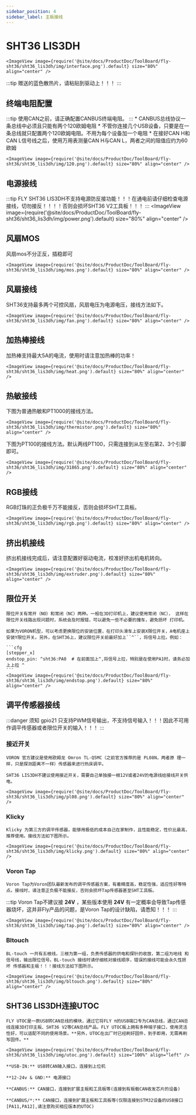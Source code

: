 ```yaml
---
sidebar_position: 4
sidebar_label: 主板接线
---
```




# SHT36 LIS3DH


    <ImageView image={require('@site/docs/ProductDoc/ToolBoard/fly-sht36/sht36_lis3dh/img/interface.png').default} size="80%" align="center" />


:::tip
赠送的蓝色散热片，请粘贴到驱动上！！！
:::



## 终端电阻配置

:::tip
使用CAN之前，请正确配置CANBUS终端电阻。
:::
    * CANBUS总线协议一条总线中必须且只能有两个120欧姆电阻
    *  不管你连接几个USB设备，只要是在一条总线就只配置两个120欧姆电阻。不用为每个设备加一个电阻
    * 在接好CAN H和CAN L信号线之后，使用万用表测量CAN H与CAN L，两者之间的阻值应约为60欧姆
    
    <ImageView image={require('@site/docs/ProductDoc/ToolBoard/fly-sht36/sht36_lis3dh/img/120.png').default} size="80%" align="center" />

## 电源接线

:::tip
FLY SHT36 LIS3DH不支持电源防反接功能！！！在通电前请仔细检查电源接线，切勿接反！！！！否则会损坏SHT36 V2工具板！！！
:::
    <ImageView image={require('@site/docs/ProductDoc/ToolBoard/fly-sht36/sht36_lis3dh/img/power.png').default} size="80%" align="center" />

## 风扇MOS

风扇mos不分正反，插稳即可

    <ImageView image={require('@site/docs/ProductDoc/ToolBoard/fly-sht36/sht36_lis3dh/img/mos.png').default} size="80%" align="center" />

## 风扇接线

SHT36支持最多两个可控风扇，风扇电压为电源电压，接线方法如下。

    <ImageView image={require('@site/docs/ProductDoc/ToolBoard/fly-sht36/sht36_lis3dh/img/fan.png').default} size="80%" align="center" />

##  加热棒接线

加热棒支持最大5A的电流，使用时请注意加热棒的功率！

    <ImageView image={require('@site/docs/ProductDoc/ToolBoard/fly-sht36/sht36_lis3dh/img/heat.png').default} size="80%" align="center" />

## 热敏接线

下图为普通热敏和PT1000的接线方法。

    <ImageView image={require('@site/docs/ProductDoc/ToolBoard/fly-sht36/sht36_lis3dh/img/thermistor.png').default} size="80%" align="center" />

下图为PT100的接线方法。默认两线PT100，只需连接到从左至右第2、3个引脚即可。

    <ImageView image={require('@site/docs/ProductDoc/ToolBoard/fly-sht36/sht36_lis3dh/img/31865.png').default} size="80%" align="center" />

## RGB接线

RGB灯珠的正负极千万不能接反，否则会损坏SHT工具板。

    <ImageView image={require('@site/docs/ProductDoc/ToolBoard/fly-sht36/sht36_lis3dh/img/rgb.png').default} size="80%" align="center" />

## 挤出机接线

挤出机接线完成后，请注意配置好驱动电流，校准好挤出机电机转向。

    <ImageView image={require('@site/docs/ProductDoc/ToolBoard/fly-sht36/sht36_lis3dh/img/extruder.png').default} size="80%" align="center" />

## 限位开关

    限位开关有常开（NO）和常闭（NC）两种。一般在3D打印机上，建议使用常闭（NC）， 这样在限位开关线路出现问题时，系统会及时报错，可以避免一些不必要的撞车，避免损坏 打印机。

    如果为VORON机型，可以考虑更换限位的安装位置，在打印头滑车上安装X限位开关，A电机座上安装Y限位开关。另外，在SHT36上，建议限位开关前最好加上``^``，将信号上拉。例如：

    ```cfg
    [stepper_x]
    endstop_pin: ^sht36:PA0  # 在前面加上^,将信号上拉，特别是在使用PA1时，请务必加上上拉 ^
    ```
    <ImageView image={require('@site/docs/ProductDoc/ToolBoard/fly-sht36/sht36_lis3dh/img/endstop.png').default} size="80%" align="center" />

##  调平传感器接线

:::danger 须知
gpio21 只支持PWM信号输出，不支持信号输入！！！因此不可用作调平传感器或者限位开关的输入！！！
:::

### 接近开关

    VORON 官方建议是使用欧姆龙 Omron TL-Q5MC（之前官方推荐的是 PL08N，两者原 理一样，只是探测距离不一样）传感器来进行热床调平。

    SHT36 LIS3DH不建议使用接近开关，需要自己单独接一根12V或者24V的电源线给接线开关供电。
    
    <ImageView image={require('@site/docs/ProductDoc/ToolBoard/fly-sht36/sht36_lis3dh/img/pl08.png').default} size="80%" align="center" />


### Klicky

    Klicky 为第三方的调平传感器，能够用极低的成本自己在家制作，且性能稳定，性价比最高，推荐使用。接线方法如下图所示。

    <ImageView image={require('@site/docs/ProductDoc/ToolBoard/fly-sht36/sht36_lis3dh/img/klicky.png').default} size="80%" align="center" />

### Voron Tap

    Voron Tap为Voron团队最新发布的调平传感器方案，有着精度高，稳定性强，适应性好等特点。接线时，请注意正负极不能接反，否则会损坏Tap传感器甚至SHT工具板。

:::tip
Voron Tap不建议接 **24V** ，某些版本使用 **24V** 有一定概率会导致Tap传感器烧坏，这并非Fly产品的问题，是Voron Tap的设计缺陷，请悉知！！！
:::

    <ImageView image={require('@site/docs/ProductDoc/ToolBoard/fly-sht36/sht36_lis3dh/img/tap.png').default} size="80%" align="center" />

### Bltouch

    BL-touch 一共有五根线，三根为第一组，负责传感器的供电和探针的收放，第二组为地线 和信号线，输出限位信号。BL-touch 接线时请仔细核对接线顺序，错误的接线可能会永久性损坏 传感器和主板！！！接线方法如下图所示。

    <ImageView image={require('@site/docs/ProductDoc/ToolBoard/fly-sht36/sht36_lis3dh/img/bltouch.png').default} size="80%" align="center" />


## SHT36 LIS3DH连接UTOC

    FLY UTOC是一款USB转CAN总线的模块，通过它将FLY π的USB端口专为CAN总线，通过CAN总线连接3D打印主板、SHT36 V2等CAN总线产品。FLY UTOC板上拥有多种端子接口，使用灵活性好，可以适配不同的使用场景。**另外，UTOC在出厂时已经刷好固件，到手即用，无需再刷写固件。**

    <ImageView image={require('@site/docs/ProductDoc/ToolBoard/fly-sht36/sht36_lis3dh/img/utoc.png').default} size="100%" align="left" />

    **USB-IN:** USB转CAN输入接口，连接到上位机

    **12-24v & GND:** 电源接口

    **CANBUS:** CAN接口，连接到扩展主板和工具板等(连接到有板载CAN收发芯片的设备)

    **CANBUS/*:** CAN接口，连接到扩展主板和工具板等(仅限连接到STM32设备的USB接口[PA11,PA12],请注意购买相应版本的UTOC)
